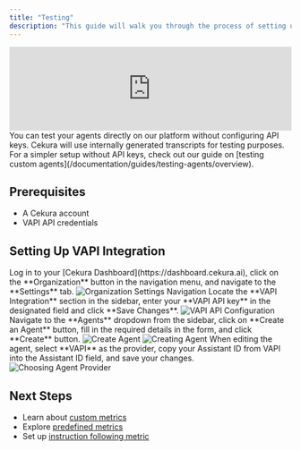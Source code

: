 ---
title: "Testing"
description: "This guide will walk you through the process of setting up and testing voice agents using VAPI integration in Cekura. When creating a new agent, you can select VAPI as your provider after configuring the VAPI API key in your organization settings."
---

<iframe
  width="100%"
  style={{ aspectRatio: "16 / 9" }}
  src="https://www.tella.tv/video/testing-agents-built-on-vapi-apwk/embed"
  frameborder="0"
  allow="accelerometer; autoplay; clipboard-write; encrypted-media; gyroscope; picture-in-picture"
  allowfullscreen
></iframe>

<Note>
  You can test your agents directly on our platform without configuring API keys. Cekura will use internally generated transcripts for testing purposes. For a simpler setup without API keys, check out our guide on [testing custom agents](/documentation/guides/testing-agents/overview).
</Note>

## Prerequisites

- A Cekura account
- VAPI API credentials

## Setting Up VAPI Integration

<Steps>
<Step title="Access Organization Settings">
Log in to your [Cekura Dashboard](https://dashboard.cekura.ai), click on the **Organization** button in the navigation menu, and navigate to the **Settings** tab.

<img src="/images/org-button-click.png" alt="Organization Settings Navigation" />
</Step>

<Step title="Configure VAPI Authentication">
Locate the **VAPI Integration** section in the sidebar, enter your **VAPI API key** in the designated field and click **Save Changes**.

<img src="/images/vapi/1.png" alt="VAPI API Configuration" />
</Step>


<Step title="Create a New Agent">
Navigate to the **Agents** dropdown from the sidebar, click on **Create an Agent** button, fill in the required details in the form, and click **Create** button.

<img src="/images/create-agent.png" alt="Create Agent" />
<img src="/images/create-agent-modal.png" alt="Creating Agent" />
</Step>

<Step title="Select VAPI as Your Provider">
When editing the agent, select **VAPI** as the provider, copy your Assistant ID from VAPI into the Assistant ID field, and save your changes.

<img src="/images/choosing-agent-provider.png" alt="Choosing Agent Provider" />
</Step>
</Steps>

## Next Steps

- Learn about [custom metrics](/documentation/key-concepts/metrics/custom-metrics)
- Explore [predefined metrics](/documentation/key-concepts/metrics/pre-defined-metrics)
- Set up [instruction following metric](/documentation/key-concepts/metrics/instruction-following-metric)
